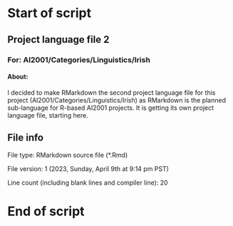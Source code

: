 # Start of script

## Project language file 2

### For: AI2001/Categories/Linguistics/Irish

#### About:

I decided to make RMarkdown the second project language file for this project (AI2001/Categories/Linguistics/Irish) as RMarkdown is the planned sub-language for R-based AI2001 projects. It is getting its own project language file, starting here.

## File info

File type: RMarkdown source file (*.Rmd)

File version: 1 (2023, Sunday, April 9th at 9:14 pm PST)

Line count (including blank lines and compiler line): 20

# End of script
